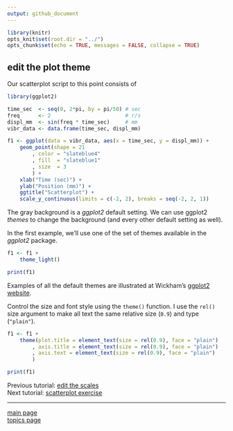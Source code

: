 ```yaml
---
output: github_document
---
```


```r
library(knitr)
opts_knit$set(root.dir = "../")
opts_chunk$set(echo = TRUE, messages = FALSE, collapse = TRUE)
```

## edit the plot theme

Our scatterplot script to this point consists of

```r
library(ggplot2)

time_sec  <- seq(0, 2*pi, by = pi/50) # sec
freq      <- 2                        # r/s
displ_mm  <- sin(freq * time_sec)     # mm
vibr_data <- data.frame(time_sec, displ_mm)

f1 <- ggplot(data = vibr_data, aes(x = time_sec, y = displ_mm)) +
	geom_point(shape = 21
		, color = "slateblue4"
		, fill  = "slateblue1"
		, size  = 3
		) +
	xlab("Time (sec)") + 
	ylab("Position (mm)") +
	ggtitle("Scatterplot") +
	scale_y_continuous(limits = c(-2, 2), breaks = seq(-2, 2, 1))
```


The gray background is a *ggplot2* default setting. We can use ggplot2 *themes* to change the background (and every other default setting as well). 

In the first example, we'll use one of the set of themes available in the *ggplot2* package. 

```r
f1 <- f1 +
	theme_light()

print(f1)
```

Examples of all the default themes are illustrated at Wickham's [ggplot2 website](http://ggplot2.tidyverse.org/reference/ggtheme.html).  

Control the size and font style using the `theme()` function.  I use the `rel()` size argument to make all text the same relative size (`0.9`) and type (`"plain"`). 

```r
f1 <- f1 + 
	theme(plot.title = element_text(size = rel(0.9), face = "plain")  
		, axis.title = element_text(size = rel(0.9), face = "plain") 
		, axis.text = element_text(size = rel(0.9), face = "plain")
		)

print(f1)
```




Previous tutorial: [edit the scales](tut-0307_edit-scales.md)<br>
Next tutorial: [scatterplot exercise](tut-0309_scatterplot-exercise.md) 

---

[main page](../README.md)<br> 
[topics page](README-by-topic.md)
